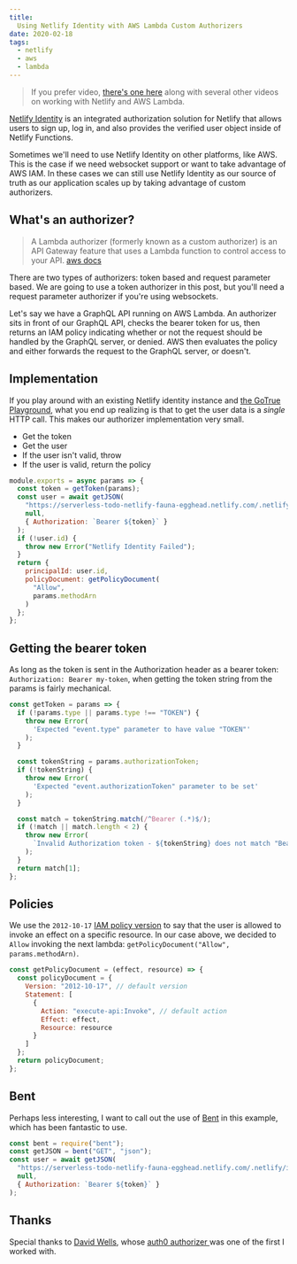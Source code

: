 ```yaml
---
title:
  Using Netlify Identity with AWS Lambda Custom Authorizers
date: 2020-02-18
tags:
  - netlify
  - aws
  - lambda
---
```


> If you prefer video,
> [there's one here](https://egghead.io/lessons/aws-writing-an-aws-custom-authorizer-to-enable-the-use-of-netlify-identity-on-aws-lambda?pl=converting-a-serverless-app-to-run-on-aws-lambda-and-dynamodb-with-serverless-framework-223a?af=7h4hd0)
> along with several other videos on working with Netlify
> and AWS Lambda.

[Netlify Identity](https://docs.netlify.com/visitor-access/identity/)
is an integrated authorization solution for Netlify that
allows users to sign up, log in, and also provides the
verified user object inside of Netlify Functions.

Sometimes we'll need to use Netlify Identity on other
platforms, like AWS. This is the case if we need websocket
support or want to take advantage of AWS IAM. In these cases
we can still use Netlify Identity as our source of truth as
our application scales up by taking advantage of custom
authorizers.

## What's an authorizer?

> A Lambda authorizer (formerly known as a custom
> authorizer) is an API Gateway feature that uses a Lambda
> function to control access to your API.
> [aws docs](https://docs.aws.amazon.com/apigateway/latest/developerguide/apigateway-use-lambda-authorizer.html)

There are two types of authorizers: token based and request
parameter based. We are going to use a token authorizer in
this post, but you'll need a request parameter authorizer if
you're using websockets.

Let's say we have a GraphQL API running on AWS Lambda. An
authorizer sits in front of our GraphQL API, checks the
bearer token for us, then returns an IAM policy indicating
whether or not the request should be handled by the GraphQL
server, or denied. AWS then evaluates the policy and either
forwards the request to the GraphQL server, or doesn't.

## Implementation

If you play around with an existing Netlify identity
instance and
[the GoTrue Playground](https://gotruejs-playground.netlify.com/),
what you end up realizing is that to get the user data is a
_single_ HTTP call. This makes our authorizer implementation
very small.

- Get the token
- Get the user
- If the user isn't valid, throw
- If the user is valid, return the policy

```js
module.exports = async params => {
  const token = getToken(params);
  const user = await getJSON(
    "https://serverless-todo-netlify-fauna-egghead.netlify.com/.netlify/identity/user",
    null,
    { Authorization: `Bearer ${token}` }
  );
  if (!user.id) {
    throw new Error("Netlify Identity Failed");
  }
  return {
    principalId: user.id,
    policyDocument: getPolicyDocument(
      "Allow",
      params.methodArn
    )
  };
};
```

## Getting the bearer token

As long as the token is sent in the Authorization header as
a bearer token: `Authorization: Bearer my-token`, when
getting the token string from the params is fairly
mechanical.

```js
const getToken = params => {
  if (!params.type || params.type !== "TOKEN") {
    throw new Error(
      'Expected "event.type" parameter to have value "TOKEN"'
    );
  }

  const tokenString = params.authorizationToken;
  if (!tokenString) {
    throw new Error(
      'Expected "event.authorizationToken" parameter to be set'
    );
  }

  const match = tokenString.match(/^Bearer (.*)$/);
  if (!match || match.length < 2) {
    throw new Error(
      `Invalid Authorization token - ${tokenString} does not match "Bearer .*"`
    );
  }
  return match[1];
};
```

## Policies

We use the `2012-10-17`
[IAM policy version](https://docs.aws.amazon.com/IAM/latest/UserGuide/reference_policies_elements_version.html)
to say that the user is allowed to invoke an effect on a
specific resource. In our case above, we decided to `Allow`
invoking the next lambda:
`getPolicyDocument("Allow", params.methodArn)`.

```js
const getPolicyDocument = (effect, resource) => {
  const policyDocument = {
    Version: "2012-10-17", // default version
    Statement: [
      {
        Action: "execute-api:Invoke", // default action
        Effect: effect,
        Resource: resource
      }
    ]
  };
  return policyDocument;
};
```

## Bent

Perhaps less interesting, I want to call out the use of
[Bent](https://github.com/mikeal/bent) in this example,
which has been fantastic to use.

```js
const bent = require("bent");
const getJSON = bent("GET", "json");
const user = await getJSON(
  "https://serverless-todo-netlify-fauna-egghead.netlify.com/.netlify/identity/user",
  null,
  { Authorization: `Bearer ${token}` }
);
```

## Thanks

Special thanks to
[David Wells](https://twitter.com/DavidWells), whose [auth0
authorizer
](https://github.com/serverless/forms-service/blob/d260e45c75389f4a09524d518d4dd43e53a15375/backend/lib/auth.js)
was one of the first I worked with.
